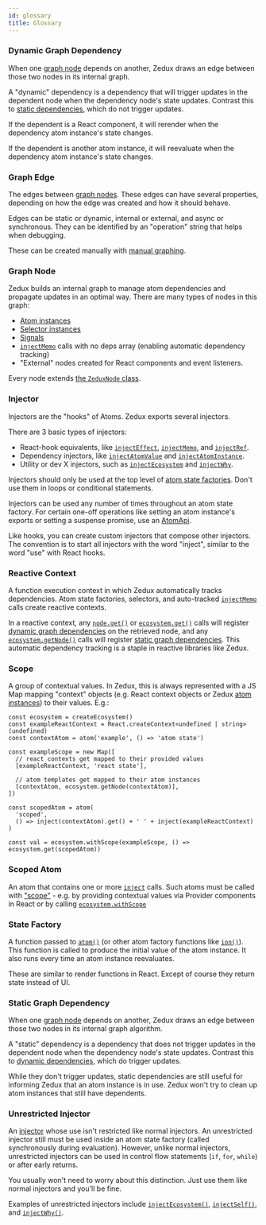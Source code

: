 ```yaml
---
id: glossary
title: Glossary
---
```


### Dynamic Graph Dependency

When one [graph node](#graph-node) depends on another, Zedux draws an edge between those two nodes in its internal graph.

A "dynamic" dependency is a dependency that will trigger updates in the dependent node when the dependency node's state updates. Contrast this to [static dependencies](#static-graph-dependency), which do not trigger updates.

If the dependent is a React component, it will rerender when the dependency atom instance's state changes.

If the dependent is another atom instance, it will reevaluate when the dependency atom instance's state changes.

### Graph Edge

The edges between [graph nodes](#graph-node). These edges can have several properties, depending on how the edge was created and how it should behave.

Edges can be static or dynamic, internal or external, and async or synchronous. They can be identified by an "operation" string that helps when debugging.

These can be created manually with [manual graphing](../../walkthrough/destruction#manual-graphing).

### Graph Node

Zedux builds an internal graph to manage atom dependencies and propagate updates in an optimal way. There are many types of nodes in this graph:

- [Atom instances](./classes/AtomInstance)
- [Selector instances](/not-done?path=./classes/SelectorInstance)
- [Signals](./classes/Signal)
- [`injectMemo`](/not-done?path=./injectors/injectMemo) calls with no deps array (enabling automatic dependency tracking)
- "External" nodes created for React components and event listeners.

Every node extends [the `ZeduxNode` class](./classes/ZeduxNode).

### Injector

Injectors are the "hooks" of Atoms. Zedux exports several injectors.

There are 3 basic types of injectors:

- React-hook equivalents, like [`injectEffect`](/not-done?path=./injectors/injectEffect), [`injectMemo`](/not-done?path=./injectors/injectMemo), and [`injectRef`](/not-done?path=./injectors/injectRef).
- Dependency injectors, like [`injectAtomValue`](/not-done?path=./injectors/injectAtomValue) and [`injectAtomInstance`](/not-done?path=./injectors/injectAtomInstance).
- Utility or dev X injectors, such as [`injectEcosystem`](/not-done?path=./injectors/injectEcosystem) and [`injectWhy`](/not-done?path=./injectors/injectWhy).

Injectors should only be used at the top level of [atom state factories](#state-factory). Don't use them in loops or conditional statements.

Injectors can be used any number of times throughout an atom state factory. For certain one-off operations like setting an atom instance's exports or setting a suspense promise, use an [AtomApi](./classes/AtomApi).

Like hooks, you can create custom injectors that compose other injectors. The convention is to start all injectors with the word "inject", similar to the word "use" with React hooks.

### Reactive Context

A function execution context in which Zedux automatically tracks dependencies. Atom state factories, selectors, and auto-tracked [`injectMemo`](/not-done?path=./injectors/injectMemo#auto-tracking) calls create reactive contexts.

In a reactive context, any [`node.get()`](./classes/ZeduxNode#get) or [`ecosystem.get()`](./classes/Ecosystem#get) calls will register [dynamic graph dependencies](#dynamic-graph-dependency) on the retrieved node, and any [`ecosystem.getNode()`](./classes/Ecosystem#getnode) calls will register [static graph dependencies](#static-graph-dependency). This automatic dependency tracking is a staple in reactive libraries like Zedux.

### Scope

A group of contextual values. In Zedux, this is always represented with a JS Map mapping "context" objects (e.g. React context objects or Zedux [atom instances](./classes/AtomInstance)) to their values. E.g.:

```tsx live ecosystemId=scope-example resultVar=val version=2
const ecosystem = createEcosystem()
const exampleReactContext = React.createContext<undefined | string>(undefined)
const contextAtom = atom('example', () => 'atom state')

const exampleScope = new Map([
  // react contexts get mapped to their provided values
  [exampleReactContext, 'react state'],

  // atom templates get mapped to their atom instances
  [contextAtom, ecosystem.getNode(contextAtom)],
])

const scopedAtom = atom(
  'scoped',
  () => inject(contextAtom).get() + ' ' + inject(exampleReactContext)
)

const val = ecosystem.withScope(exampleScope, () => ecosystem.get(scopedAtom))
```

### Scoped Atom

An atom that contains one or more [`inject`](/not-done?path=./injectors/inject) calls. Such atoms must be called with ["scope"](#scope) - e.g. by providing contextual values via Provider components in React or by calling [`ecosystem.withScope`](/not-done?path=./classes/Ecoysstem#withscope)

### State Factory

A function passed to [`atom()`](./factories/atom) (or other atom factory functions like [`ion()`](/not-done?path=./factories/ion)). This function is called to produce the initial value of the atom instance. It also runs every time an atom instance reevaluates.

These are similar to render functions in React. Except of course they return state instead of UI.

### Static Graph Dependency

When one [graph node](#graph-node) depends on another, Zedux draws an edge between those two nodes in its internal graph algorithm.

A "static" dependency is a dependency that does not trigger updates in the dependent node when the dependency node's state updates. Contrast this to [dynamic dependencies](#dynamic-graph-dependency), which do trigger updates.

While they don't trigger updates, static dependencies are still useful for informing Zedux that an atom instance is in use. Zedux won't try to clean up atom instances that still have dependents.

### Unrestricted Injector

An [injector](#injector) whose use isn't restricted like normal injectors. An unrestricted injector still must be used inside an atom state factory (called synchronously during evaluation). However, unlike normal injectors, unrestricted injectors can be used in control flow statements (`if`, `for`, `while`) or after early returns.

You usually won't need to worry about this distinction. Just use them like normal injectors and you'll be fine.

Examples of unrestricted injectors include [`injectEcosystem()`](/not-done?path=./injectors/injectEcosystem), [`injectSelf()`](/not-done?path=./injectors/injectSelf), and [`injectWhy()`](/not-done?path=./injectors/injectWhy).
